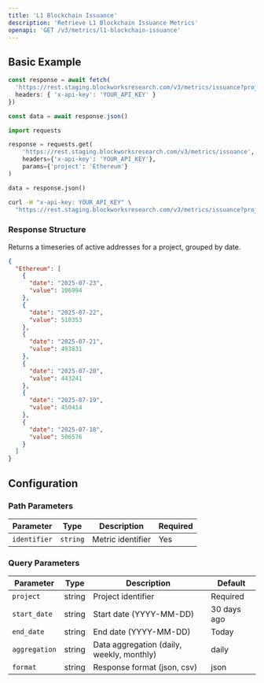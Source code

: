 ```yaml
---
title: 'L1 Blockchain Issuance'
description: 'Retrieve L1 Blockchain Issuance Metrics'
openapi: 'GET /v3/metrics/l1-blockchain-issuance'
---
```



<Endpoint method="GET" path="/v3/metrics/issuance" size="xl" />

## Basic Example

<CodeGroup>

```typescript TypeScript
const response = await fetch(
  'https://rest.staging.blockworksresearch.com/v3/metrics/issuance?project=Ethereum', {
  headers: { 'x-api-key': 'YOUR_API_KEY' }
})

const data = await response.json()
```

```python Python
import requests

response = requests.get(
    'https://rest.staging.blockworksresearch.com/v3/metrics/issuance',
    headers={'x-api-key': 'YOUR_API_KEY'},
    params={'project': 'Ethereum'}
)

data = response.json()
```

```bash cURL
curl -H "x-api-key: YOUR_API_KEY" \
  "https://rest.staging.blockworksresearch.com/v3/metrics/issuance?project=Ethereum"
```

</CodeGroup>


### Response Structure

Returns a timeseries of active addresses for a project, grouped by date.

```json
{
  "Ethereum": [
    {
      "date": "2025-07-23",
      "value": 106994
    },
    {
      "date": "2025-07-22",
      "value": 510353
    },
    {
      "date": "2025-07-21",
      "value": 493831
    },
    {
      "date": "2025-07-20",
      "value": 443241
    },
    {
      "date": "2025-07-19",
      "value": 450414
    },
    {
      "date": "2025-07-18",
      "value": 506576
    }
  ]
}
```

## Configuration

### Path Parameters

| Parameter | Type | Description | Required |
|-----------|------|-------------|----------|
| `identifier` | `string` | Metric identifier | Yes |

### Query Parameters

| Parameter | Type | Description | Default |
|-----------|------|-------------|---------|
| `project` | string | Project identifier | Required |
| `start_date` | string | Start date (YYYY-MM-DD) | 30 days ago |
| `end_date` | string | End date (YYYY-MM-DD) | Today |
| `aggregation` | string | Data aggregation (daily, weekly, monthly) | daily |
| `format` | string | Response format (json, csv) | json |
